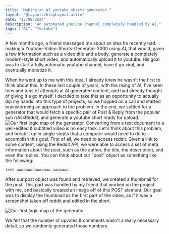 ```yaml
---
title: "Making an AI youtube shorts generator."
layout: "@layouts/blogLayout.astro"
date: "25/08/2024"
description: "An automated youtube channel completely handled by AI."
tags: ["AI", "Youtube"]
---
```





<Paragraph title="Can Youtube Content be AI generated?" subtitle="This wasn't going to be easy.">
A few months ago, a friend messaged me about an idea he recently had: making a Youtube-Video-Shorts-Generator-3000 using AI, that would,
given a few information such as a video title and a body, generate a completely modern-style short video, and automatically upload it to youtube.
His goal was to start a fully automatic youtube channel, have it go viral, and eventually monetize it.

When he went up to me with this idea, I already knew he wasn't the first to think about this. In these last couple of years, with the rising of AI,
I've seen tons and tons of attempts at AI generated content, and had already thought of giving it a go myself. I decided to take this as an opportunity
to actually dip my hands into this type of projects, so we hopped on a call and started brainstorming an approach to the problem. In the end, we settled
for a generator that would fetch a specific pair of Post & Reply from the popular sub r/AskReddit, and generate a youtube short ready for upload.
</Paragraph>
<Paragraph title="How do you go from a Reddit Post to a Youtube Short?">
<Image src={project} alt="Our first logic map of the generator." class="shadow-md border-2 border-ebony-clay-950"/>
Converting from a text document to a well-edited & subtitled video is no easy task. Let's think about this problem, and break it up in single stepts that
a computer would need to do to accomplish this goal. First of all, we need to access reddit. Given a link to some content, using the Reddit API, we were able to
access a set of meta information about the post, such as the author, the title, the description, and even the replies. You can think about our "post" object
as something like the following:

```
test aaaaaaaaaaaaaaa aaaaaaa
```

After our post object was found and retrieved, we created a thumbnail for the post. This part was handled by my friend that worked on the project with me,
and basically created an image off of this POST element. Our goal was to display the thumbnail as the first part of the video, as if it was a screenshot
taken off reddit and edited in the short.

<Image src={thumbnail} alt="Our first logic map of the generator." class="shadow-md border-2 border-ebony-clay-950"/>

We felt that the number of upvotes & comments wasn't a really necessary detail, so we randomly generated those numbers.

</Paragraph>
